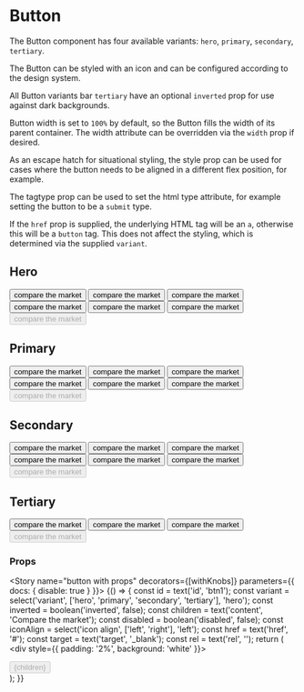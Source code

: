 
<Meta title="Components/Button" component={Button} />

# Button

The Button component has four available variants: `hero`, `primary`, `secondary`, `tertiary`.

The Button can be styled with an icon and can be configured according to the design system.

All Button variants bar `tertiary` have an optional `inverted` prop for use against dark backgrounds.

Button width is set to `100%` by default, so the Button fills the width of its parent container. The width
attribute can be overridden via the `width` prop if desired.

As an escape hatch for situational styling, the style prop can be used for cases where the button needs to be aligned in a different flex position, for example.

The tagtype prop can be used to set the html type attribute, for example setting the button to be a `submit` type.

If the `href` prop is supplied, the underlying HTML tag will be an `a`, otherwise this will be a `button` tag. This does not
affect the styling, which is determined via the supplied `variant`.

## Hero
<Preview>
  <Story name="hero button">
    <div style={{ padding: '2%' }}>
      <FluidContainer>
        <Row>
          <Column sm={4}>
            <Button id="hero-btn01" variant="hero" href='#'>compare the market</Button>
          </Column>
          <Column sm={4}>
            <Button id="hero-btn02" variant="hero" icon={faInfoCircle}>compare the market</Button>
          </Column>
          <Column sm={4}>
            <Button id="hero-btn03" variant="hero" icon={faInfoCircle} iconAlign='right'>compare the market</Button>
          </Column>
        </Row>
        <StyledRow>
          <Column sm={4}>
            <Button id="hero-btn04" variant="hero" inverted >compare the market</Button>
          </Column>
          <Column sm={4}>
            <Button id="hero-btn05" variant="hero" inverted icon={faInfoCircle}>compare the market</Button>
          </Column>
          <Column sm={4}>
            <Button id="hero-btn06" variant="hero" inverted icon={faInfoCircle} iconAlign='right'>compare the market</Button>
          </Column>
        </StyledRow>
        <Row>
          <Column sm={4}>
            <Button id="hero-btn07" variant="hero" disabled>compare the market</Button>
          </Column>
        </Row>
      </FluidContainer>
    </div>
  </Story>
</Preview>

## Primary
<Preview>
  <Story name="primary button">
    <div style={{ padding: '2%' }}>
      <FluidContainer>
        <Row>
          <Column sm={4}>
            <Button id="primary-btn01" variant="primary" >compare the market</Button>
          </Column>
          <Column sm={4}>
            <Button id="primary-btn02" variant="primary" icon={faInfoCircle}>compare the market</Button>
          </Column>
          <Column sm={4}>
            <Button id="primary-btn03" variant="primary" icon={faInfoCircle} iconAlign='right'>compare the market</Button>
          </Column>
        </Row>
        <StyledRow>
          <Column sm={4}>
            <Button id="primary-btn04" variant="primary" inverted >compare the market</Button>
          </Column>
          <Column sm={4}>
            <Button id="primary-btn05" variant="primary" inverted icon={faInfoCircle}>compare the market</Button>
          </Column>
          <Column sm={4}>
            <Button id="primary-btn06" variant="primary" inverted icon={faInfoCircle} iconAlign='right'>compare the market</Button>
          </Column>
        </StyledRow>
        <Row>
          <Column sm={4}>
            <Button id="primary-btn07" variant="primary" disabled>compare the market</Button>
          </Column>
        </Row>
      </FluidContainer>
    </div>
  </Story>
</Preview>

## Secondary
<Preview>
  <Story name="secondary button">
    <div style={{ padding: '2%' }}>
      <FluidContainer>
        <Row>
          <Column sm={4}>
            <Button id="secondary-btn01" variant="secondary" >compare the market</Button>
          </Column>
          <Column sm={4}>
            <Button id="secondary-btn02" variant="secondary" icon={faInfoCircle}>compare the market</Button>
          </Column>
          <Column sm={4}>
            <Button id="secondary-btn03" variant="secondary" icon={faInfoCircle} iconAlign='right'>compare the market</Button>
          </Column>
        </Row>
        <StyledRow>
          <Column sm={4}>
            <Button id="secondary-btn04" variant="secondary" inverted >compare the market</Button>
          </Column>
          <Column sm={4}>
            <Button id="secondary-btn05" variant="secondary" inverted icon={faInfoCircle}>compare the market</Button>
          </Column>
          <Column sm={4}>
            <Button id="secondary-btn06" variant="secondary" inverted icon={faInfoCircle} iconAlign='right'>compare the market</Button>
          </Column>
        </StyledRow>
        <Row>
          <Column sm={4}>
            <Button id="secondary-btn07" variant="secondary" disabled>compare the market</Button>
          </Column>
        </Row>
      </FluidContainer>
    </div>
  </Story>
</Preview>

## Tertiary
<Preview>
  <Story name="tertiary button">
    <div style={{ padding: '2%'}}>
      <FluidContainer>
        <Row>
          <Column sm={4}>
            <Button id="tertiary-btn01" variant="tertiary" >compare the market</Button>
          </Column>
          <Column sm={4}>
            <Button id="tertiary-btn02" variant="tertiary" icon={faInfoCircle}>compare the market</Button>
          </Column>
          <Column sm={4}>
            <Button id="tertiary-btn03" variant="tertiary" icon={faInfoCircle} iconAlign='right'>compare the market</Button>
          </Column>
        </Row>
        <Row>
          <Column sm={4}>
            <Button id="tertiary-btn04" variant="tertiary" disabled>compare the market</Button>
          </Column>
        </Row>
      </FluidContainer>
    </div>
  </Story>
</Preview>

### Props

<Props of={Button} />

<Story name="button with props" decorators={[withKnobs]} parameters={{ docs: { disable: true } }}>
  {() => {
    const id = text('id', 'btn1');
    const variant = select('variant', ['hero', 'primary', 'secondary', 'tertiary'], 'hero');
    const inverted = boolean('inverted', false);
    const children = text('content', 'Compare the market');
    const disabled = boolean('disabled',  false);
    const iconAlign = select('icon align', ['left', 'right'], 'left');
    const href = text('href', '#');
    const target = text('target', '_blank');
    const rel = text('rel', '');
    return (
      <div style={{ padding: '2%', background: 'white' }}>
        <div>
          <Button
            id={id}
            variant={variant}
            inverted={inverted}
            disabled={disabled}
            icon={faInfoCircle}
            iconAlign={iconAlign}
            href={href}
            target={target}
            rel={rel}
          >
            {children}
          </Button>
        </div>
      </div>
    );
  }}
</Story>
